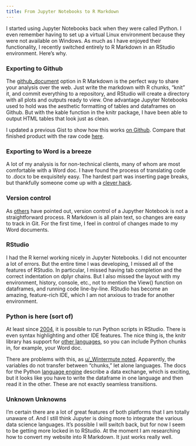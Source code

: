 ```yaml
---
title: From Jupyter Notebooks to R Markdown
---
```


I started using Jupyter Notebooks back when they were called IPython. I even remember having to set up a virtual Linux environment because they were not available on Windows. As much as I have enjoyed their functionality, I recently switched entirely to R Markdown in an RStudio environment. Here's why. 

### Exporting to Github 
The [github_document](http://rmarkdown.rstudio.com/github_document_format.html) option in R Markdown is the perfect way to share your analysis over the web. Just write the markdown with R chunks, "knit" it, and commit everything to a repository, and RStudio will create a directory with all plots and outputs ready to view. One advantage Jupyter Notebooks used to hold was the aesthetic formatting of tables and dataframes on Github. But with the kable function in the knitr package, I have been able to output HTML tables that look just as clean.

I updated a previous Gist to show how this works [on Github](https://github.com/DanielHadley/Example-R-Markdown-on-Github/blob/master/Example.md). Compare that finished product with the raw code [here](https://raw.githubusercontent.com/DanielHadley/Example-R-Markdown-on-Github/master/Example.Rmd). 

### Exporting to Word is a breeze 
A lot of my analysis is for non-technical clients, many of whom are most comfortable with a Word doc. I have found the process of translating code to .docx to be exquisitely easy. The hardest part was inserting page breaks, but thankfully someone come up with a [clever hack](https://scriptsandstatistics.wordpress.com/2015/12/18/rmarkdown-how-to-inserts-page-breaks-in-a-ms-word-document/).  

### Version control
As [others](http://opiateforthemass.es/articles/why-i-dont-like-jupyter-fka-ipython-notebook/) have pointed out, version control of a Jupyther Notebook is not a straightforward process. R Markdown is all plain text, so changes are easy to track in Git. For the first time, I feel in control of changes made to my Word documents.

### RStudio 
I had the R kernel working nicely in Jupyter Notebooks. I did not encounter a lot of errors. But the entire time I was developing, I missed all of the features of RStudio. In particular, I missed having tab completion and the correct indentation on dplyr chains. But I also missed the layout with my environment, history, console, etc., not to mention the View() function on dataframes, and running code line-by-line. RStudio has become an amazing, feature-rich IDE, which I am not anxious to trade for another environment.

### Python is here (sort of)
At least since [2004](https://ironholds.org/blog/python-now-in-rstudio/), it is possible to run Python scripts in RStudio. There is even syntax highlighting and other IDE features. The nice thing is, the knitr library has support for [other languages](http://yihui.name/knitr/demo/engines/), so you can include Python chunks in, for example, your Word doc.

There are problems with this, as [u/_Wintermute noted](https://www.reddit.com/r/rstats/comments/51tzcb/why_i_switched_from_jupyter_notebooks_to_r/d7k3zvd). Apparently, the variables do not transfer between "chunks," let alone languages. The docs for the Python [language engine](http://rmarkdown.rstudio.com/authoring_knitr_engines.html) describe a data exchange, which is exciting, but it looks like you have to write the dataframe in one language and then read it in the other. These are not exactly seamless transitions. 

### Unknown Unknowns
I'm certain there are a lot of great features of both platforms that I am totally unaware of. And I still think Jupyter is doing more to integrate the various data science languages. It's possible I will switch back, but for now I seem to be getting more locked in to RStudio. At the moment I am researching how to convert my website into R Markdown. It just works really well.  

